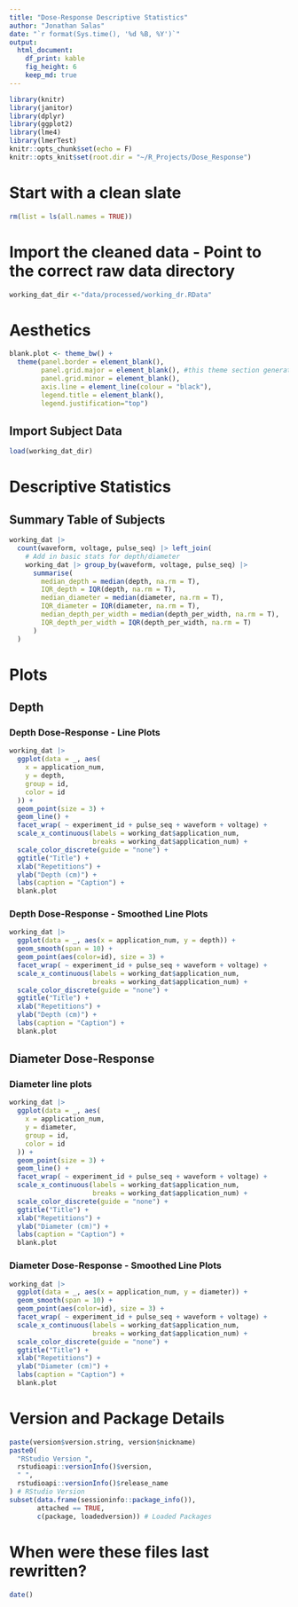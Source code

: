 ```yaml
---
title: "Dose-Response Descriptive Statistics" 
author: "Jonathan Salas"
date: "`r format(Sys.time(), '%d %B, %Y')`"
output: 
  html_document: 
    df_print: kable
    fig_height: 6
    keep_md: true
---
```


```r
library(knitr)
library(janitor)
library(dplyr)
library(ggplot2)
library(lme4)
library(lmerTest)
knitr::opts_chunk$set(echo = F)
knitr::opts_knit$set(root.dir = "~/R_Projects/Dose_Response")
```

# Start with a clean slate

```r
rm(list = ls(all.names = TRUE))
```

# Import the cleaned data - Point to the correct raw data directory

```r
working_dat_dir <-"data/processed/working_dr.RData"
```

# Aesthetics

```r
blank.plot <- theme_bw() +
  theme(panel.border = element_blank(), 
        panel.grid.major = element_blank(), #this theme section generates a blank canvas
        panel.grid.minor = element_blank(), 
        axis.line = element_line(colour = "black"),
        legend.title = element_blank(),
        legend.justification="top")
```

## Import Subject Data
```r
load(working_dat_dir)
```

# Descriptive Statistics

## Summary Table of Subjects 
```r
working_dat |>
  count(waveform, voltage, pulse_seq) |> left_join(
    # Add in basic stats for depth/diameter
    working_dat |> group_by(waveform, voltage, pulse_seq) |>
      summarise(
        median_depth = median(depth, na.rm = T),
        IQR_depth = IQR(depth, na.rm = T),
        median_diameter = median(diameter, na.rm = T),
        IQR_diameter = IQR(diameter, na.rm = T),
        median_depth_per_width = median(depth_per_width, na.rm = T),
        IQR_depth_per_width = IQR(depth_per_width, na.rm = T)
      )
  )
```

# Plots

## Depth

### Depth Dose-Response - Line Plots

```r
working_dat |>
  ggplot(data = _, aes(
    x = application_num,
    y = depth,
    group = id,
    color = id
  )) +
  geom_point(size = 3) +
  geom_line() +
  facet_wrap( ~ experiment_id + pulse_seq + waveform + voltage) +
  scale_x_continuous(labels = working_dat$application_num,
                     breaks = working_dat$application_num) +
  scale_color_discrete(guide = "none") +
  ggtitle("Title") +
  xlab("Repetitions") +
  ylab("Depth (cm)") +
  labs(caption = "Caption") +
  blank.plot
```

### Depth Dose-Response - Smoothed Line Plots

```r
working_dat |>
  ggplot(data = _, aes(x = application_num, y = depth)) +
  geom_smooth(span = 10) +
  geom_point(aes(color=id), size = 3) +
  facet_wrap( ~ experiment_id + pulse_seq + waveform + voltage) +
  scale_x_continuous(labels = working_dat$application_num,
                     breaks = working_dat$application_num) +
  scale_color_discrete(guide = "none") +
  ggtitle("Title") +
  xlab("Repetitions") +
  ylab("Depth (cm)") +
  labs(caption = "Caption") +
  blank.plot
```

## Diameter Dose-Response

### Diameter line plots 

```r
working_dat |>
  ggplot(data = _, aes(
    x = application_num,
    y = diameter,
    group = id,
    color = id
  )) +
  geom_point(size = 3) +
  geom_line() +
  facet_wrap( ~ experiment_id + pulse_seq + waveform + voltage) +
  scale_x_continuous(labels = working_dat$application_num,
                     breaks = working_dat$application_num) +
  scale_color_discrete(guide = "none") +
  ggtitle("Title") +
  xlab("Repetitions") +
  ylab("Diameter (cm)") +
  labs(caption = "Caption") +
  blank.plot
```

### Diameter Dose-Response - Smoothed Line Plots

```r
working_dat |>
  ggplot(data = _, aes(x = application_num, y = diameter)) +
  geom_smooth(span = 10) +
  geom_point(aes(color=id), size = 3) +
  facet_wrap( ~ experiment_id + pulse_seq + waveform + voltage) +
  scale_x_continuous(labels = working_dat$application_num,
                     breaks = working_dat$application_num) +
  scale_color_discrete(guide = "none") +
  ggtitle("Title") +
  xlab("Repetitions") +
  ylab("Diameter (cm)") +
  labs(caption = "Caption") +
  blank.plot
```

# Version and Package Details

```r
paste(version$version.string, version$nickname)
paste0(
  "RStudio Version ",
  rstudioapi::versionInfo()$version,
  " ",
  rstudioapi::versionInfo()$release_name
) # RStudio Version
subset(data.frame(sessioninfo::package_info()),
       attached == TRUE,
       c(package, loadedversion)) # Loaded Packages
```

# When were these files last rewritten?

```r
date()
```